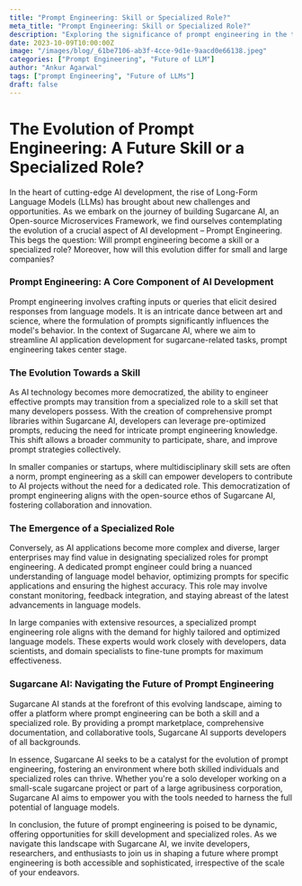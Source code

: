 ```yaml
---
title: "Prompt Engineering: Skill or Specialized Role?"
meta_title: "Prompt Engineering: Skill or Specialized Role?"
description: "Exploring the significance of prompt engineering in the tech industry and its future implications"
date: 2023-10-09T10:00:00Z
image: "/images/blog/_61be7106-ab3f-4cce-9d1e-9aacd0e66138.jpeg"
categories: ["Prompt Engineering", "Future of LLM"]
author: "Ankur Agarwal"
tags: ["prompt Engineering", "Future of LLMs"]
draft: false
---
```

# The Evolution of Prompt Engineering: A Future Skill or a Specialized Role?

In the heart of cutting-edge AI development, the rise of Long-Form Language Models (LLMs) has brought about new challenges and opportunities. As we embark on the journey of building Sugarcane AI, an Open-source Microservices Framework, we find ourselves contemplating the evolution of a crucial aspect of AI development – Prompt Engineering. This begs the question: Will prompt engineering become a skill or a specialized role? Moreover, how will this evolution differ for small and large companies?

### Prompt Engineering: A Core Component of AI Development

Prompt engineering involves crafting inputs or queries that elicit desired responses from language models. It is an intricate dance between art and science, where the formulation of prompts significantly influences the model's behavior. In the context of Sugarcane AI, where we aim to streamline AI application development for sugarcane-related tasks, prompt engineering takes center stage.

### The Evolution Towards a Skill

As AI technology becomes more democratized, the ability to engineer effective prompts may transition from a specialized role to a skill set that many developers possess. With the creation of comprehensive prompt libraries within Sugarcane AI, developers can leverage pre-optimized prompts, reducing the need for intricate prompt engineering knowledge. This shift allows a broader community to participate, share, and improve prompt strategies collectively.

In smaller companies or startups, where multidisciplinary skill sets are often a norm, prompt engineering as a skill can empower developers to contribute to AI projects without the need for a dedicated role. This democratization of prompt engineering aligns with the open-source ethos of Sugarcane AI, fostering collaboration and innovation.

### The Emergence of a Specialized Role

Conversely, as AI applications become more complex and diverse, larger enterprises may find value in designating specialized roles for prompt engineering. A dedicated prompt engineer could bring a nuanced understanding of language model behavior, optimizing prompts for specific applications and ensuring the highest accuracy. This role may involve constant monitoring, feedback integration, and staying abreast of the latest advancements in language models.

In large companies with extensive resources, a specialized prompt engineering role aligns with the demand for highly tailored and optimized language models. These experts would work closely with developers, data scientists, and domain specialists to fine-tune prompts for maximum effectiveness.

### Sugarcane AI: Navigating the Future of Prompt Engineering

Sugarcane AI stands at the forefront of this evolving landscape, aiming to offer a platform where prompt engineering can be both a skill and a specialized role. By providing a prompt marketplace, comprehensive documentation, and collaborative tools, Sugarcane AI supports developers of all backgrounds.

In essence, Sugarcane AI seeks to be a catalyst for the evolution of prompt engineering, fostering an environment where both skilled individuals and specialized roles can thrive. Whether you're a solo developer working on a small-scale sugarcane project or part of a large agribusiness corporation, Sugarcane AI aims to empower you with the tools needed to harness the full potential of language models.

In conclusion, the future of prompt engineering is poised to be dynamic, offering opportunities for skill development and specialized roles. As we navigate this landscape with Sugarcane AI, we invite developers, researchers, and enthusiasts to join us in shaping a future where prompt engineering is both accessible and sophisticated, irrespective of the scale of your endeavors.

<br> </br>


<Reachout/>